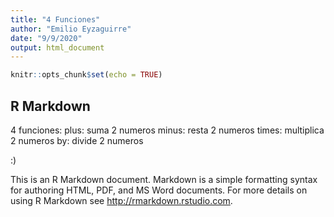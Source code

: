 ---
title: "4 Funciones"
author: "Emilio Eyzaguirre"
date: "9/9/2020"
output: html_document
---

```{r setup, include=FALSE}
knitr::opts_chunk$set(echo = TRUE)
```

## R Markdown
4 funciones:
plus: suma 2 numeros
minus: resta 2 numeros
times: multiplica 2 numeros
by: divide 2 numeros

:)

This is an R Markdown document. Markdown is a simple formatting syntax for authoring HTML, PDF, and MS Word documents. For more details on using R Markdown see <http://rmarkdown.rstudio.com>.


